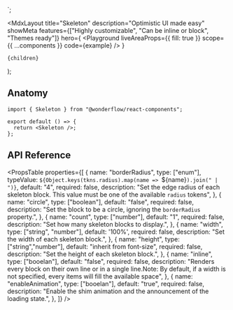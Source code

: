 
  <Skeleton count={3} />
</Card>`;

  <MdxLayout
    title="Skeleton"
    description="Optimistic UI made easy"
    showMeta
    features={["Highly customizable", "Can be inline or block", "Themes ready"]}
    hero={
      <Playground
        liveAreaProps={{ fill: true }}
        scope={{ ...components }}
        code={example}
      />
    }
  >
    {children}
  </MdxLayout>
);

## Anatomy

```tsx highlight=1,4
import { Skeleton } from "@wonderflow/react-components";

export default () => {
  return <Skeleton />;
};
```

## API Reference

<PropsTable
  properties={[
    {
      name: "borderRadius",
      type: ["enum"],
   typeValue: `${Object.keys(tkns.radius).map(name => `${name}`).join(" | ")}`,
      default: "4",
      required: false,
      description: "Set the edge radius of each skeleton block. This value must be one of the available `radius` tokens",
    },
    {
      name: "circle",
      type: ["boolean"],
      default: "false",
      required: false,
      description: "Set the block to be a circle, ignoring the `borderRadius` property.",
    },
    {
      name: "count",
      type: ["number"],
      default: "1",
      required: false,
      description: "Set how many skeleton blocks to display.",
    },
    {
      name: "width",
      type: ["string", "number"],
      default: '100%',
      required: false,
      description: "Set the width of each skeleton block.",
    },
   {
      name: "height",
      type: ["string","number"],
      default: "inherit from font-size",
      required: false,
      description: "Set the height of each skeleton block.",
    },
    {
      name: "inline",
      type: ["booelan"],
      default: "false",
      required: false,
      description: "Renders every block on their own line or in a single line.Note: By default, if a width is not specified, every items will fill the available space",
    },
    {
      name: "enableAnimation",
      type: ["booelan"],
      default: "true",
      required: false,
      description: "Enable the shim animation and the announcement of the loading state.",
    },
  ]}
/>
